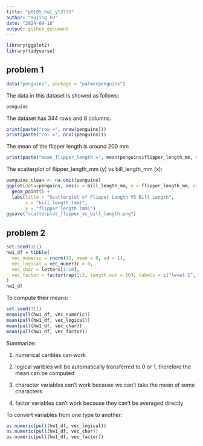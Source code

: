 ```yaml
---
title: "p8105_hw1_yf2735"
author: "Yujing FU"
date: "2024-09-18"
output: github_document
---
```

```r
library(ggplot2)
library(tidyverse)
```
## problem 1
```r
data("penguins", package = "palmerpenguins")
```
The data in this dataset is showed as follows:
```r
penguins
```
The dataset has 344 rows and 8 columns.
```r
print(paste("row =", nrow(penguins)))
print(paste("col =", ncol(penguins)))
```
The mean of the flipper length is around 200 mm
```r
print(paste("mean_flipper_length =", mean(penguins$flipper_length_mm, na.rm = TRUE)))
```
The scatterplot of flipper_length_mm (y) vs bill_length_mm (x):
```r
penguins_clean <- na.omit(penguins)
ggplot(data=penguins, aes(x = bill_length_mm, y = flipper_length_mm, color = species)) +
  geom_point() +
  labs(title = "Scatterplot of Flipper Length VS Bill Length",
       x = "bill length (mm)",
       y = "flipper length (mm)")
ggsave("scatterplot_flipper_vs_bill_length.png")
```

## problem 2
```r
set.seed(111)
hw1_df = tibble(
  vec_numeric = rnorm(10, mean = 0, sd = 1),
  vec_logical = vec_numeric > 0,
  vec_char = letters[1:10],  
  vec_factor = factor(rep(1:3, length.out = 10), labels = c("level 1", "level 2", "level 3"))
)
hw1_df
```
To compute their means:
```r
set.seed(111)
mean(pull(hw1_df, vec_numeric))  
mean(pull(hw1_df, vec_logical))  
mean(pull(hw1_df, vec_char))
mean(pull(hw1_df, vec_factor))   
```
Summarize:

1) numerical caribles can work

2) logical varibles will be automatically transferred to 0 or 1, therefore the mean can be computed

3) character variables can't work because we can't take the mean of some characters

4) factor variables can't work because they can't be averaged directly

To convert variables from one type to another:
```r
as.numeric(pull(hw1_df, vec_logical))
as.numeric(pull(hw1_df, vec_char))
as.numeric(pull(hw1_df, vec_factor))
```

